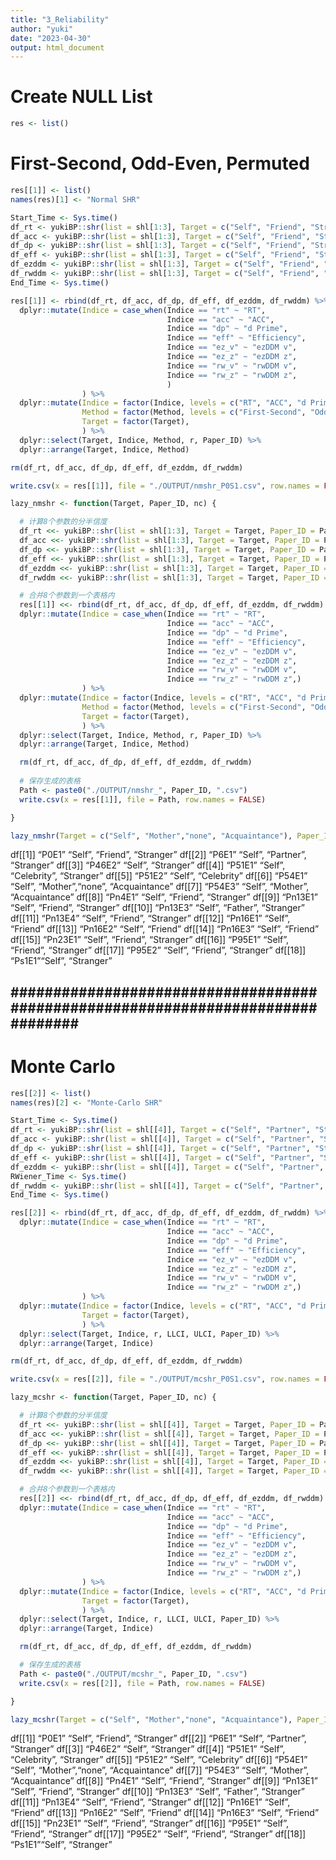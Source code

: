 ```yaml
---
title: "3_Reliability"
author: "yuki"
date: "2023-04-30"
output: html_document
---
```

# Create NULL List
```r
res <- list()
```

# First-Second, Odd-Even, Permuted
```r
res[[1]] <- list()
names(res)[1] <- "Normal SHR"
```

```r
Start_Time <- Sys.time()
df_rt <- yukiBP::shr(list = shl[1:3], Target = c("Self", "Friend", "Stranger"), Paper_ID = "P0S1", Indice = "rt", mc = FALSE, nc = 8)
df_acc <- yukiBP::shr(list = shl[1:3], Target = c("Self", "Friend", "Stranger"), Paper_ID = "P0S1", Indice = "acc", mc = FALSE, nc = 8)
df_dp <- yukiBP::shr(list = shl[1:3], Target = c("Self", "Friend", "Stranger"), Paper_ID = "P0S1", Indice = "dp", mc = FALSE, nc = 8)
df_eff <- yukiBP::shr(list = shl[1:3], Target = c("Self", "Friend", "Stranger"), Paper_ID = "P0S1", Indice = "eff", mc = FALSE, nc = 8)
df_ezddm <- yukiBP::shr(list = shl[1:3], Target = c("Self", "Friend", "Stranger"), Paper_ID = "P0S1", Indice = "ezddm", mc = FALSE, nc = 8)
df_rwddm <- yukiBP::shr(list = shl[1:3], Target = c("Self", "Friend", "Stranger"), Paper_ID = "P0S1", Indice = "rwddm", mc = FALSE, nc = 8)
End_Time <- Sys.time()
```

```r
res[[1]] <- rbind(df_rt, df_acc, df_dp, df_eff, df_ezddm, df_rwddm) %>%
  dplyr::mutate(Indice = case_when(Indice == "rt" ~ "RT",
                                   Indice == "acc" ~ "ACC",
                                   Indice == "dp" ~ "d Prime",
                                   Indice == "eff" ~ "Efficiency",
                                   Indice == "ez_v" ~ "ezDDM v",
                                   Indice == "ez_z" ~ "ezDDM z",
                                   Indice == "rw_v" ~ "rwDDM v",
                                   Indice == "rw_z" ~ "rwDDM z",
                                   )
                ) %>%
  dplyr::mutate(Indice = factor(Indice, levels = c("RT", "ACC", "d Prime", "Efficiency", "ezDDM v", "ezDDM z", "rwDDM v", "rwDDM z")),
                Method = factor(Method, levels = c("First-Second", "Odd-Even", "Permuted")),
                Target = factor(Target),
                ) %>%
  dplyr::select(Target, Indice, Method, r, Paper_ID) %>%
  dplyr::arrange(Target, Indice, Method)

rm(df_rt, df_acc, df_dp, df_eff, df_ezddm, df_rwddm)
```

```r
write.csv(x = res[[1]], file = "./OUTPUT/nmshr_P0S1.csv", row.names = FALSE)
```

```r
lazy_nmshr <- function(Target, Paper_ID, nc) {

  # 计算8个参数的分半信度 
  df_rt <<- yukiBP::shr(list = shl[1:3], Target = Target, Paper_ID = Paper_ID, Indice = "rt", mc = FALSE, nc = nc)
  df_acc <<- yukiBP::shr(list = shl[1:3], Target = Target, Paper_ID = Paper_ID, Indice = "acc", mc = FALSE, nc = nc)
  df_dp <<- yukiBP::shr(list = shl[1:3], Target = Target, Paper_ID = Paper_ID, Indice = "dp", mc = FALSE, nc = nc)
  df_eff <<- yukiBP::shr(list = shl[1:3], Target = Target, Paper_ID = Paper_ID, Indice = "eff", mc = FALSE, nc = nc)
  df_ezddm <<- yukiBP::shr(list = shl[1:3], Target = Target, Paper_ID = Paper_ID, Indice = "ezddm", mc = FALSE, nc = nc)
  df_rwddm <<- yukiBP::shr(list = shl[1:3], Target = Target, Paper_ID = Paper_ID, Indice = "rwddm", mc = FALSE, nc = nc)

  # 合并8个参数到一个表格内
  res[[1]] <<- rbind(df_rt, df_acc, df_dp, df_eff, df_ezddm, df_rwddm) %>%
  dplyr::mutate(Indice = case_when(Indice == "rt" ~ "RT",
                                   Indice == "acc" ~ "ACC",
                                   Indice == "dp" ~ "d Prime",
                                   Indice == "eff" ~ "Efficiency",
                                   Indice == "ez_v" ~ "ezDDM v",
                                   Indice == "ez_z" ~ "ezDDM z",
                                   Indice == "rw_v" ~ "rwDDM v",
                                   Indice == "rw_z" ~ "rwDDM z",)
                ) %>%
  dplyr::mutate(Indice = factor(Indice, levels = c("RT", "ACC", "d Prime", "Efficiency", "ezDDM v", "ezDDM z", "rwDDM v", "rwDDM z")),
                Method = factor(Method, levels = c("First-Second", "Odd-Even", "Permuted")),
                Target = factor(Target),
                ) %>%
  dplyr::select(Target, Indice, Method, r, Paper_ID) %>%
  dplyr::arrange(Target, Indice, Method)

  rm(df_rt, df_acc, df_dp, df_eff, df_ezddm, df_rwddm)
  
  # 保存生成的表格
  Path <- paste0("./OUTPUT/nmshr_", Paper_ID, ".csv")
  write.csv(x = res[[1]], file = Path, row.names = FALSE)

}
```

```r
lazy_nmshr(Target = c("Self", "Mother","none", "Acquaintance"), Paper_ID = "P54E1", nc = 8)
```

df[[1]]   "P0E1"    "Self", "Friend", "Stranger"
df[[2]]   "P6E1"    "Self", "Partner", "Stranger"
df[[3]]   "P46E2"    "Self", "Stranger"
df[[4]]   "P51E1"   "Self", "Celebrity", "Stranger"
df[[5]]   "P51E2"   "Self", "Celebrity"
df[[6]]   "P54E1"   "Self", "Mother","none", "Acquaintance"
df[[7]]   "P54E3"   "Self", "Mother", "Acquaintance"
df[[8]]   "Pn4E1"   "Self", "Friend", "Stranger"
df[[9]]   "Pn13E1"   "Self", "Friend", "Stranger"
df[[10]]   "Pn13E3"   "Self", "Father", "Stranger"
df[[11]]   "Pn13E4"   "Self", "Friend", "Stranger"
df[[12]]   "Pn16E1"   "Self", "Friend"
df[[13]]   "Pn16E2"   "Self", "Friend"
df[[14]]   "Pn16E3"   "Self", "Friend"
df[[15]]   "Pn23E1"   "Self", "Friend", "Stranger"
df[[16]]   "P95E1"   "Self", "Friend", "Stranger"
df[[17]]   "P95E2"   "Self", "Friend", "Stranger"
df[[18]]   "Ps1E1""Self", "Stranger"


################################################################################
--------------------------------------------------------------------------------
################################################################################


# Monte Carlo
```r
res[[2]] <- list()
names(res)[2] <- "Monte-Carlo SHR"
```

```r
Start_Time <- Sys.time()
df_rt <- yukiBP::shr(list = shl[[4]], Target = c("Self", "Partner", "Stranger"), Paper_ID = "P6S1", Indice = "rt", mc = TRUE, nc = 16)
df_acc <- yukiBP::shr(list = shl[[4]], Target = c("Self", "Partner", "Stranger"), Paper_ID = "P6S1", Indice = "acc", mc = TRUE, nc = 16)
df_dp <- yukiBP::shr(list = shl[[4]], Target = c("Self", "Partner", "Stranger"), Paper_ID = "P6S1", Indice = "dp", mc = TRUE, nc = 16)
df_eff <- yukiBP::shr(list = shl[[4]], Target = c("Self", "Partner", "Stranger"), Paper_ID = "P6S1", Indice = "eff", mc = TRUE, nc = 16)
df_ezddm <- yukiBP::shr(list = shl[[4]], Target = c("Self", "Partner", "Stranger"), Paper_ID = "P6S1", Indice = "ezddm", mc = TRUE, nc = 16)
RWiener_Time <- Sys.time()
df_rwddm <- yukiBP::shr(list = shl[[4]], Target = c("Self", "Partner", "Stranger"), Paper_ID = "P6S1", Indice = "rwddm", mc = TRUE, nc = 16)
End_Time <- Sys.time()
```

```r
res[[2]] <- rbind(df_rt, df_acc, df_dp, df_eff, df_ezddm, df_rwddm) %>%
  dplyr::mutate(Indice = case_when(Indice == "rt" ~ "RT",
                                   Indice == "acc" ~ "ACC",
                                   Indice == "dp" ~ "d Prime",
                                   Indice == "eff" ~ "Efficiency",
                                   Indice == "ez_v" ~ "ezDDM v",
                                   Indice == "ez_z" ~ "ezDDM z",
                                   Indice == "rw_v" ~ "rwDDM v",
                                   Indice == "rw_z" ~ "rwDDM z",)
                ) %>%
  dplyr::mutate(Indice = factor(Indice, levels = c("RT", "ACC", "d Prime", "Efficiency", "ezDDM v", "ezDDM z", "rwDDM v", "rwDDM z")),
                Target = factor(Target),
                ) %>%
  dplyr::select(Target, Indice, r, LLCI, ULCI, Paper_ID) %>%
  dplyr::arrange(Target, Indice)

rm(df_rt, df_acc, df_dp, df_eff, df_ezddm, df_rwddm)
```

```r
write.csv(x = res[[2]], file = "./OUTPUT/mcshr_P0S1.csv", row.names = FALSE)
```

```r
lazy_mcshr <- function(Target, Paper_ID, nc) {

  # 计算8个参数的分半信度 
  df_rt <<- yukiBP::shr(list = shl[[4]], Target = Target, Paper_ID = Paper_ID, Indice = "rt", mc = TRUE, nc = nc)
  df_acc <<- yukiBP::shr(list = shl[[4]], Target = Target, Paper_ID = Paper_ID, Indice = "acc", mc = TRUE, nc = nc)
  df_dp <<- yukiBP::shr(list = shl[[4]], Target = Target, Paper_ID = Paper_ID, Indice = "dp", mc = TRUE, nc = nc)
  df_eff <<- yukiBP::shr(list = shl[[4]], Target = Target, Paper_ID = Paper_ID, Indice = "eff", mc = TRUE, nc = nc)
  df_ezddm <<- yukiBP::shr(list = shl[[4]], Target = Target, Paper_ID = Paper_ID, Indice = "ezddm", mc = TRUE, nc = nc)
  df_rwddm <<- yukiBP::shr(list = shl[[4]], Target = Target, Paper_ID = Paper_ID, Indice = "rwddm", mc = TRUE, nc = nc)

  # 合并8个参数到一个表格内
  res[[2]] <<- rbind(df_rt, df_acc, df_dp, df_eff, df_ezddm, df_rwddm) %>%
  dplyr::mutate(Indice = case_when(Indice == "rt" ~ "RT",
                                   Indice == "acc" ~ "ACC",
                                   Indice == "dp" ~ "d Prime",
                                   Indice == "eff" ~ "Efficiency",
                                   Indice == "ez_v" ~ "ezDDM v",
                                   Indice == "ez_z" ~ "ezDDM z",
                                   Indice == "rw_v" ~ "rwDDM v",
                                   Indice == "rw_z" ~ "rwDDM z",)
                ) %>%
  dplyr::mutate(Indice = factor(Indice, levels = c("RT", "ACC", "d Prime", "Efficiency", "ezDDM v", "ezDDM z", "rwDDM v", "rwDDM z")),
                Target = factor(Target),
                ) %>%
  dplyr::select(Target, Indice, r, LLCI, ULCI, Paper_ID) %>%
  dplyr::arrange(Target, Indice)

  rm(df_rt, df_acc, df_dp, df_eff, df_ezddm, df_rwddm)

  # 保存生成的表格
  Path <- paste0("./OUTPUT/mcshr_", Paper_ID, ".csv")
  write.csv(x = res[[2]], file = Path, row.names = FALSE)

}
```

```r
lazy_mcshr(Target = c("Self", "Mother","none", "Acquaintance"), Paper_ID = "P54E1", nc = 16)
```

df[[1]]   "P0E1"    "Self", "Friend", "Stranger"
df[[2]]   "P6E1"    "Self", "Partner", "Stranger"
df[[3]]   "P46E2"    "Self", "Stranger"
df[[4]]   "P51E1"   "Self", "Celebrity", "Stranger"
df[[5]]   "P51E2"   "Self", "Celebrity"
df[[6]]   "P54E1"   "Self", "Mother","none", "Acquaintance"
df[[7]]   "P54E3"   "Self", "Mother", "Acquaintance"
df[[8]]   "Pn4E1"   "Self", "Friend", "Stranger"
df[[9]]   "Pn13E1"   "Self", "Friend", "Stranger"
df[[10]]   "Pn13E3"   "Self", "Father", "Stranger"
df[[11]]   "Pn13E4"   "Self", "Friend", "Stranger"
df[[12]]   "Pn16E1"   "Self", "Friend"
df[[13]]   "Pn16E2"   "Self", "Friend"
df[[14]]   "Pn16E3"   "Self", "Friend"
df[[15]]   "Pn23E1"   "Self", "Friend", "Stranger"
df[[16]]   "P95E1"   "Self", "Friend", "Stranger"
df[[17]]   "P95E2"   "Self", "Friend", "Stranger"
df[[18]]   "Ps1E1""Self", "Stranger"